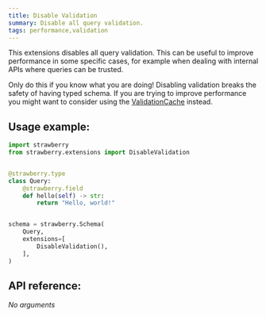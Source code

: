 ```yaml
---
title: Disable Validation
summary: Disable all query validation.
tags: performance,validation
---
```



This extensions disables all query validation. This can be useful to improve
performance in some specific cases, for example when dealing with internal APIs
where queries can be trusted.

<Warning>

Only do this if you know what you are doing! Disabling validation breaks the
safety of having typed schema. If you are trying to improve performance you
might want to consider using the [ValidationCache](./validation-cache) instead.

</Warning>

## Usage example:

```python
import strawberry
from strawberry.extensions import DisableValidation


@strawberry.type
class Query:
    @strawberry.field
    def hello(self) -> str:
        return "Hello, world!"


schema = strawberry.Schema(
    Query,
    extensions=[
        DisableValidation(),
    ],
)
```

## API reference:

_No arguments_
